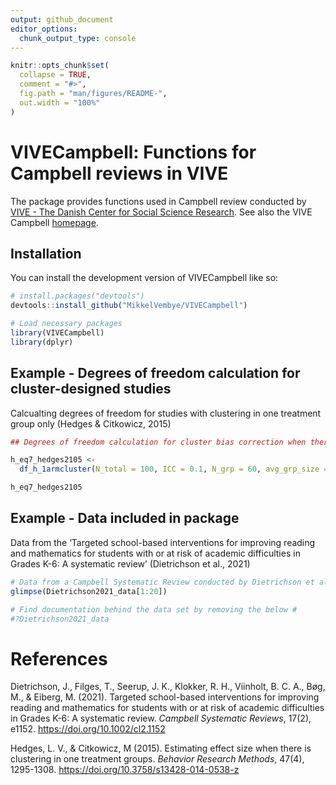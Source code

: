 ```yaml
---
output: github_document
editor_options: 
  chunk_output_type: console
---
```


<!-- README.md is generated from README.Rmd. Please edit that file -->

```r
knitr::opts_chunk$set(
  collapse = TRUE,
  comment = "#>",
  fig.path = "man/figures/README-",
  out.width = "100%"
)
```

# VIVECampbell: Functions for Campbell reviews in VIVE

<!-- badges: start -->
<!-- badges: end -->

The package provides functions used in Campbell review conducted by [VIVE - The Danish Center for Social Science Research](https://www.vive.dk/en/). See also the VIVE Campbell [homepage](https://www.vive.dk/da/centre-og-netvaerk/campbell/).

## Installation

You can install the development version of VIVECampbell like so:

``` r
# install.packages("devtools")
devtools::install_github("MikkelVembye/VIVECampbell")
```

```r
# Load necessary packages
library(VIVECampbell)
library(dplyr)
```

## Example - Degrees of freedom calculation for cluster-designed studies

Calcualting degrees of freedom for studies with clustering in one treatment group only (Hedges & Citkowicz, 2015)

```r
## Degrees of freedom calculation for cluster bias correction when there is clustering in one treatment group only

h_eq7_hedges2105 <- 
  df_h_1armcluster(N_total = 100, ICC = 0.1, N_grp = 60, avg_grp_size = 5)

h_eq7_hedges2105
```

## Example - Data included in package

Data from the 'Targeted school-based interventions for improving reading and mathematics for students with or at risk of academic difficulties in Grades K-6: A systematic review' (Dietrichson et al., 2021)

```r

# Data from a Campbell Systematic Review conducted by Dietrichson et al. (2021)
glimpse(Dietrichson2021_data[1:20])

# Find documentation behind the data set by removing the below #
#?Dietrichson2021_data

```


# References

Dietrichson, J., Filges, T., Seerup, J. K., Klokker, R. H., Viinholt, B. C. A., Bøg, M., & Eiberg, M. (2021). Targeted school-based interventions for improving reading and mathematics for students with or at risk of academic difficulties in Grades K-6: A systematic review. *Campbell Systematic Reviews*, 17(2), e1152. <https://doi.org/10.1002/cl2.1152>

Hedges, L. V., & Citkowicz, M (2015). Estimating effect size when there is clustering in one treatment groups. *Behavior Research Methods*, 47(4), 1295-1308. <https://doi.org/10.3758/s13428-014-0538-z>
